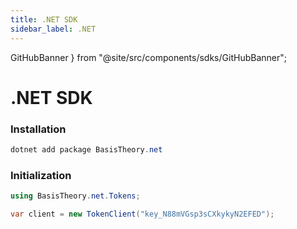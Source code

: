 ```yaml
---
title: .NET SDK
sidebar_label: .NET
---
```


  GitHubBanner
} from "@site/src/components/sdks/GitHubBanner";

# .NET SDK

<GitHubBanner
  title=".NET SDK"
  icon="dotnet"
  organization="basis-theory"
  repository="basistheory-dotnet"
/>

### Installation

```csharp showLineNumbers
dotnet add package BasisTheory.net
```

### Initialization

```csharp showLineNumbers
using BasisTheory.net.Tokens;

var client = new TokenClient("key_N88mVGsp3sCXkykyN2EFED");
```